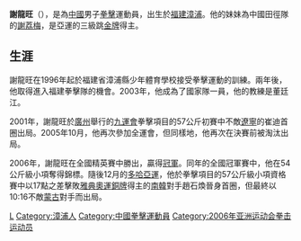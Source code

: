 '''謝龍旺'''（{{bd|1979年|9月21日||}}），是為[[中華人民共和國|中國]]男子[[拳擊|拳擊]]運動員，出生於[[福建|福建]][[漳浦|漳浦]]。他的妹妹為中國田徑隊的[[謝荔梅|謝荔梅]]，是亞運的三級跳[[金牌|金牌]]得主。

==生涯==
謝龍旺在1996年起於福建省漳浦縣少年體育學校接受拳擊運動的訓練。兩年後，他取得進入福建拳擊隊的機會。2003年，他成為了國家隊一員，他的教練是董廷江。

2001年，謝龍旺於[[廣州|廣州]]舉行的[[九運會|九運會]]拳擊項目的57公斤初賽中不敵[[遼寧|遼寧]]的崔迪首圈出局。2005年10月，他再次參加全運會，但同樣地，他再次在決賽前被淘汰出局。

2006年，謝龍旺在全國精英賽中勝出，贏得[[冠軍|冠軍]]。同年的全國冠軍賽中，他在54公斤級小項奪得錦標。隨後12月的[[2006年亞洲運動會|多哈亞運]]，他於拳擊項目的57公斤級小項資格賽中以17點之差擊敗[[2004年夏季奧林匹克運動會|雅典奧運]][[銅牌|銅牌]]得主的[[南韓|南韓]]對手趙石煥晉身首圈，但最終以10:16不敵[[蒙古|蒙古]]對手而出局。

{{DEFAULTSORT:Xie Longwang}}
[[Category:謝姓|L]]
[[Category:漳浦人|Category:漳浦人]]
[[Category:中國拳擊運動員|Category:中國拳擊運動員]]
[[Category:2006年亚洲运动会拳击运动员|Category:2006年亚洲运动会拳击运动员]]